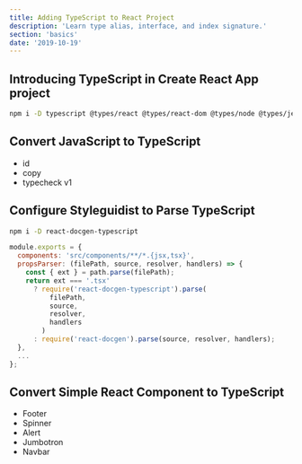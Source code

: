 ```yaml
---
title: Adding TypeScript to React Project
description: 'Learn type alias, interface, and index signature.'
section: 'basics'
date: '2019-10-19'
---
```


## Introducing TypeScript in Create React App project

```bash
npm i -D typescript @types/react @types/react-dom @types/node @types/jest
```

## Convert JavaScript to TypeScript

- id
- copy
- typecheck v1

## Configure Styleguidist to Parse TypeScript

```bash
npm i -D react-docgen-typescript
```

```js fileName=styleguide.config.js
module.exports = {
  components: 'src/components/**/*.{jsx,tsx}',
  propsParser: (filePath, source, resolver, handlers) => {
    const { ext } = path.parse(filePath);
    return ext === '.tsx'
      ? require('react-docgen-typescript').parse(
          filePath,
          source,
          resolver,
          handlers
        )
      : require('react-docgen').parse(source, resolver, handlers);
  },
  ...
};
```

## Convert Simple React Component to TypeScript

- Footer
- Spinner
- Alert
- Jumbotron
- Navbar
